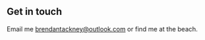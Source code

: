 ## Get in touch

Email me [brendantackney@outlook.com](brendantackney@outlook.com) or find me at the beach.